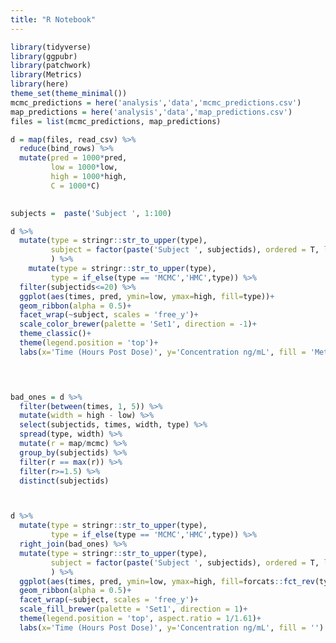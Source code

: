 ```yaml
---
title: "R Notebook"
---
```


```r
library(tidyverse)
library(ggpubr)
library(patchwork)
library(Metrics)
library(here)
theme_set(theme_minimal())
mcmc_predictions = here('analysis','data','mcmc_predictions.csv')
map_predictions = here('analysis','data','map_predictions.csv')
files = list(mcmc_predictions, map_predictions)

d = map(files, read_csv) %>% 
  reduce(bind_rows) %>% 
  mutate(pred = 1000*pred, 
         low = 1000*low,
         high = 1000*high,
         C = 1000*C)
  

subjects =  paste('Subject ', 1:100)

d %>% 
  mutate(type = stringr::str_to_upper(type),
         subject = factor(paste('Subject ', subjectids), ordered = T, levels = subjects)
         ) %>% 
    mutate(type = stringr::str_to_upper(type),
         type = if_else(type == 'MCMC','HMC',type)) %>% 
  filter(subjectids<=20) %>% 
  ggplot(aes(times, pred, ymin=low, ymax=high, fill=type))+
  geom_ribbon(alpha = 0.5)+
  facet_wrap(~subject, scales = 'free_y')+
  scale_color_brewer(palette = 'Set1', direction = -1)+
  theme_classic()+
  theme(legend.position = 'top')+
  labs(x='Time (Hours Post Dose)', y='Concentration ng/mL', fill = 'Method')
  



bad_ones = d %>% 
  filter(between(times, 1, 5)) %>% 
  mutate(width = high - low) %>% 
  select(subjectids, times, width, type) %>% 
  spread(type, width) %>% 
  mutate(r = map/mcmc) %>% 
  group_by(subjectids) %>% 
  filter(r == max(r)) %>% 
  filter(r>=1.5) %>% 
  distinct(subjectids)



d %>% 
  mutate(type = stringr::str_to_upper(type),
         type = if_else(type == 'MCMC','HMC',type)) %>% 
  right_join(bad_ones) %>% 
  mutate(type = stringr::str_to_upper(type),
         subject = factor(paste('Subject ', subjectids), ordered = T, levels = subjects)
         ) %>% 
  ggplot(aes(times, pred, ymin=low, ymax=high, fill=forcats::fct_rev(type)))+
  geom_ribbon(alpha = 0.5)+
  facet_wrap(~subject, scales = 'free_y')+
  scale_fill_brewer(palette = 'Set1', direction = 1)+
  theme(legend.position = 'top', aspect.ratio = 1/1.61)+
  labs(x='Time (Hours Post Dose)', y='Concentration ng/mL', fill = '')
  
```

